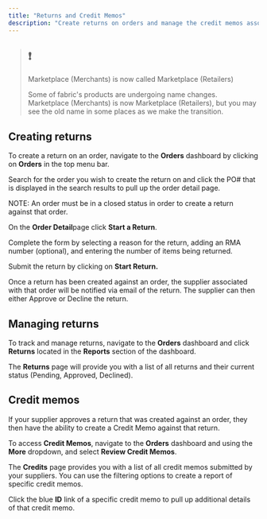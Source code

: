 ```yaml
---
title: "Returns and Credit Memos"
description: "Create returns on orders and manage the credit memos associated with those returns."
---
```


> ## ❗️
> 
> Marketplace (Merchants) is now called Marketplace (Retailers)
> 
> Some of fabric's products are undergoing name changes. Marketplace (Merchants) is now Marketplace (Retailers), but you may see the old name in some places as we make the transition.

## Creating returns

To create a return on an order, navigate to the **Orders** dashboard by clicking on **Orders** in the top menu bar. 

Search for the order you wish to create the return on and click the PO# that is displayed in the search results to pull up the order detail page.

NOTE: An order must be in a closed status in order to create a return against that order.

On the **Order Detail**page click **Start a Return**. 

Complete the form by selecting a reason for the return, adding an RMA number (optional), and entering the number of items being returned.

Submit the return by clicking on **Start Return.**

Once a return has been created against an order, the supplier associated with that order will be notified via email of the return. The supplier can then either Approve or Decline the return. 

## Managing returns

To track and manage returns, navigate to the **Orders** dashboard and click **Returns** located in the **Reports** section of the dashboard.

The **Returns** page will provide you with a list of all returns and their current status (Pending, Approved, Declined).

## Credit memos

If your supplier approves a return that was created against an order, they then have the ability to create a Credit Memo against that return.

To access **Credit Memos**, navigate to the **Orders** dashboard and using the **More** dropdown, and select **Review Credit Memos**.

The **Credits** page provides you with a list of all credit memos submitted by your suppliers. You can use the filtering options to create a report of specific credit memos. 

Click the blue **ID** link of a specific credit memo to pull up additional details of that credit memo.